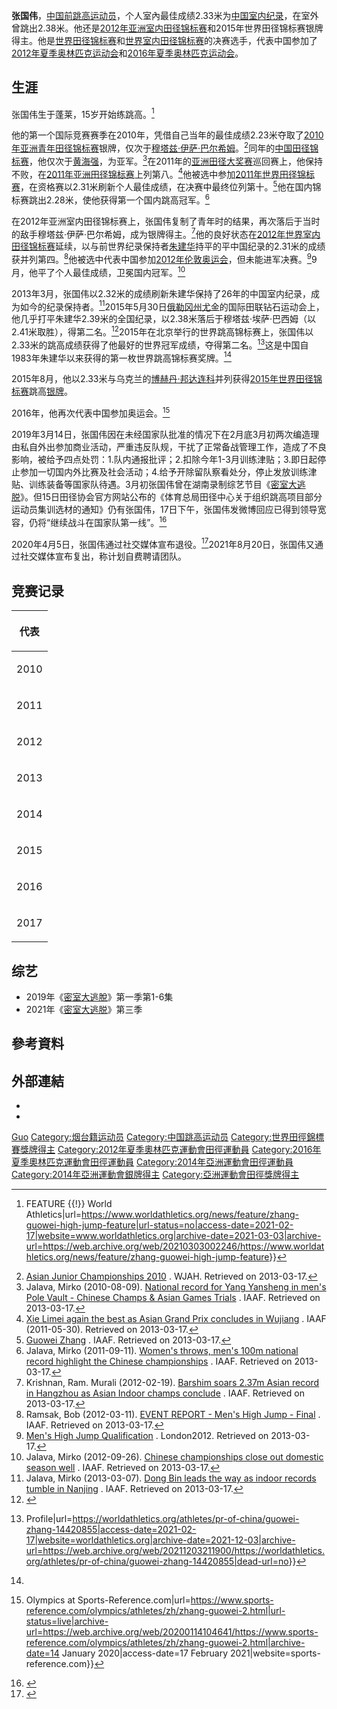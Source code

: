 {{noteTA|1=zh-cn:0米;zh-hk:0米;zh-tw:0公尺}}
{{Otheruses|张国伟}}
{{Infobox sportsperson
| name                      = 張國偉
| image                     = Zhang Guowei Beijing 2015.jpg
| alt                       = 
| real_name                 = 
| romanizedname             = Zhang Guowei
| english_name              = 
| birth_name                = 
| nationality               = {{CHN-1949}}
| national_team             = {{CHN-1949}}
| ethnicity                 = 
| hometown                  = {{CHN-1949}}山東省煙臺市
| citizenship               = 
| birth_date                = {{Birth date and age|year=1991|month=6|day=4}}<ref>{{Cite web |url=https://worldathletics.org/athletes/pr-of-china/guowei-zhang-14420855 |title=存档副本 |access-date=2021-03-16 |archive-date=2021-12-03 |archive-url=https://web.archive.org/web/20211203211900/https://worldathletics.org/athletes/pr-of-china/guowei-zhang-14420855 |dead-url=no }}</ref>
| birth_place               = {{CHN-1949}}山東省煙臺市蓬萊区
| death_date                = 
| death_place               = 
| resting_place             = 
| resting_place_coordinates = 
| monuments                 = 
| residence                 = {{CHN-1949}}山東省煙臺市蓬萊区
| education                 = 
| alma_mater                = 
| years_active              = 2010年–
| height                    = {{height|m=2.02}}
| weight                    = {{weight|kg=75}}
| spouse                    = 
| country                   = {{CHN-1949}}
| sport                     = 田徑
| event                     = 跳高
| collegeteam               = 
| team                      = 
| coach                     = 孫麗娜（2017年–）
| retired                   = 
| worlds                    = 
{{ubl
|'''2011年世界田徑錦標賽'''：跳高第十名
|'''2012年世界室內田徑錦標賽'''：跳高第四名
|'''2013年世界田徑錦標賽'''：跳高第九名
|'''2014年世界室內田徑錦標賽'''：跳高第七名
|'''2014年IAAF世界挑戰賽北京站'''：跳高第二名
|'''2014年IAAF洲際盃'''：跳高第六名
|'''2015年IAAF世界挑戰賽川崎站'''：跳高第二名
|'''2015年IAAF世界挑戰賽北京站'''：跳高第一名
|'''2015年世界田徑錦標賽'''：跳高第二名
|'''2016年世界室內田徑錦標賽'''：跳高第六名
|'''2016年IAAF世界挑戰賽川崎站'''：跳高第一名
|'''2016年鑽石聯賽上海站'''：跳高第二名
}}
| regionals                 = 
{{ubl
|'''2010年亞洲青年田徑錦標賽'''：跳高第二名
|'''2011年亞洲田徑錦標賽'''：跳高第八名
|'''2012年亞洲室內田徑錦標賽'''：跳高第二名
|'''2014年亞洲室內田徑錦標賽'''：跳高第三名
|'''2014年亞洲運動會'''：跳高第二名
|'''2017年亞洲田徑錦標賽'''：跳高第二名
}}
| nationals                 = 
{{ubl
|'''2012年中國全國田徑錦標賽男子組'''：跳高第一名
|'''2013年中國全國運動會男子組'''：跳高第六名
|'''2017年中國全國田徑錦標賽男子組'''：跳高第一名
|'''2017年中國全國運動會男子組'''：跳高第三名
|'''2018年中國全國室內田徑錦標賽南京1站男子組'''：跳高第一名
|'''2018年中國全國室內田徑錦標賽南京2站男子組'''：跳高第一名
|'''2018年中國全國室內田徑錦標賽總決賽男子組'''：跳高第九名
|'''2018年中國全國田徑大獎賽淮安站男子組'''：跳高第二名
|'''2019年中國全國室內田徑錦標賽南京2站男子組'''：跳高第三名
|'''2019年中國全國室內田徑錦標賽西安1站男子組A組'''：跳高第一名
|'''2019年世界田徑錦標賽選拔賽男子組'''：跳高第三名
}}
| olympics                  = 
| highestranking            = 
{{plainlist|
*【跳高】：第二名（2015年8月18日）
}}
| pb                        = 
{{ubl
|'''跳高'''：2.38公尺 （2015年）
}}
| medaltemplates            = 
{{MedalCountry|{{CHN-1949}}}}
{{MedalSport|男子田徑}}
{{MedalCompetition|亞洲青年田徑錦標賽}}
{{MedalSilver|2010年越南河內|跳高}}
{{MedalCompetition|亞洲室內田徑錦標賽}}
{{MedalSilver|2012年中國浙江省杭州市|跳高}}
{{MedalBronze|2014年中國浙江省杭州市|跳高}}
{{MedalCompetition|IAAF世界挑戰賽北京站}}
{{MedalSilver|2014年中國北京市朝陽區|跳高}}
{{MedalGold|2015年中國北京市朝陽區|跳高}}
{{MedalCompetition|亞洲運動會}}
{{MedalSilver|2014年韓國仁川廣域市|跳高}}
{{MedalCompetition|IAAF世界挑戰賽川崎站}}
{{MedalSilver|2015年日本神奈川縣川崎市|跳高}}
{{MedalGold|2016年日本神奈川縣川崎市|跳高}}
{{MedalCompetition|世界田徑錦標賽}}
{{MedalSilver|2015年中國北京市朝陽區|跳高}}
{{MedalCompetition|鑽石聯賽上海站}}
{{MedalSilver|2016年中國上海市徐匯區|跳高}}
{{MedalCompetition|亞洲田徑錦標賽}}
{{MedalSilver|2017年印度布巴內什瓦爾|跳高}}
| show-medals               = 
| updated                   = 2019年2月23日
}}
'''张国伟'''{{BD|1991年|6月4日||}}，[[中华人民共和国|中国]][[跳高|前跳高运动员]]，个人室內最佳成绩2.33米为[[中国田径纪录|中国室内纪录]]，在室外曾跳出2.38米。他还是[[2012年亚洲室内田径锦标赛|2012年亚洲室内田径锦标赛]]和2015年世界田径锦标赛银牌得主。他是[[世界田径锦标赛|世界田径锦标赛]]和[[世界室内田径锦标赛|世界室内田径锦标赛]]的决赛选手，代表中国参加了[[2012年夏季奥林匹克运动会|2012年夏季奥林匹克运动会]]和[[2016年夏季奥林匹克运动会|2016年夏季奥林匹克运动会]]。

== 生涯 ==
张国伟生于蓬莱，15岁开始练跳高。<ref name=":0">{{Cite web|last=Wu|first=Vincent|date=8 December 2014|title=Zhang Guowei: Following the footstep of China's high jump legend Zhu Jianhua {{!}} FEATURE {{!}} World Athletics|url=https://www.worldathletics.org/news/feature/zhang-guowei-high-jump-feature|url-status=no|access-date=2021-02-17|website=www.worldathletics.org|archive-date=2021-03-03|archive-url=https://web.archive.org/web/20210303002246/https://www.worldathletics.org/news/feature/zhang-guowei-high-jump-feature}}</ref>

他的第一个国际竞赛赛季在2010年，凭借自己当年的最佳成绩2.23米夺取了[[2010年亚洲青年田径锦标赛|2010年亚洲青年田径锦标赛]]银牌，仅次于[[穆塔兹·伊萨·巴尔希姆|穆塔兹·伊萨·巴尔希姆]]。<ref>[http://www.wjah.co.uk/wojc/ASJC/ASJC2010.html Asian Junior Championships 2010] {{webarchive|url=https://web.archive.org/web/20130831130026/http://www.wjah.co.uk/wojc/ASJC/ASJC2010.html |date=2013-08-31 }}. WJAH. Retrieved on 2013-03-17.</ref>同年的[[中国田径锦标赛|中国田径锦标赛]]，他仅次于[[黄海强|黄海强]]，为亚军。<ref>Jalava, Mirko (2010-08-09). [http://www.iaaf.org/news/news/national-record-for-yang-yansheng-in-mens-pol National record for Yang Yansheng in men's Pole Vault - Chinese Champs & Asian Games Trials] {{Wayback|url=http://www.iaaf.org/news/news/national-record-for-yang-yansheng-in-mens-pol |date=20190714171409 }}. IAAF. Retrieved on 2013-03-17.</ref>在2011年的[[亚洲田径大奖赛|亚洲田径大奖赛]]巡回赛上，他保持不败，在[[2011年亚洲田径锦标赛|2011年亚洲田径锦标赛]]上列第八。<ref>[http://www.iaaf.org/news/news/xie-limei-again-the-best-as-asian-grand-prix Xie Limei again the best as Asian Grand Prix concludes in Wujiang] {{Wayback|url=http://www.iaaf.org/news/news/xie-limei-again-the-best-as-asian-grand-prix |date=20160811123059 }}. IAAF (2011-05-30). Retrieved on 2013-03-17.</ref>他被选中参加[[2011年世界田径锦标赛|2011年世界田径锦标赛]]，在资格赛以2.31米刷新个人最佳成绩，在决赛中最终位列第十。<ref name=IAAFBio>[http://www.iaaf.org/athletes/pr-of-china/guowei-zhang-1 Guowei Zhang] {{webarchive |url=https://web.archive.org/web/20121125062436/http://www.iaaf.org/athletes/pr-of-china/guowei-zhang-1 |date=November 25, 2012 }}. IAAF. Retrieved on 2013-03-17.</ref>他在国内锦标赛跳出2.28米，使他获得第一个国内跳高冠军。<ref>Jalava, Mirko (2011-09-11). [http://www.iaaf.org/news/news/womens-throws-mens-100m-national-record-highl Women's throws, men's 100m national record highlight the Chinese championships] {{Wayback|url=http://www.iaaf.org/news/news/womens-throws-mens-100m-national-record-highl |date=20191008214827 }}. IAAF. Retrieved on 2013-03-17.</ref>

在2012年亚洲室内田径锦标赛上，张国伟复制了青年时的结果，再次落后于当时的敌手穆塔兹·伊萨·巴尔希姆，成为银牌得主。<ref>Krishnan, Ram. Murali (2012-02-19). [http://www.iaaf.org/news/news/barshim-soars-237m-asian-record-in-hangzhou-a Barshim soars 2.37m Asian record in Hangzhou as Asian Indoor champs conclude] {{Wayback|url=http://www.iaaf.org/news/news/barshim-soars-237m-asian-record-in-hangzhou-a |date=20191104003556 }}. IAAF. Retrieved on 2013-03-17.</ref>他的良好状态在[[2012年世界室内田径锦标赛|2012年世界室内田径锦标赛]]延续，以与前世界纪录保持者[[朱建华|朱建华]]持平的平中国纪录的2.31米的成绩获并列第四。<ref>Ramsak, Bob (2012-03-11). [http://www.iaaf.org/news/report/event-report-mens-high-jump-final-3 EVENT REPORT - Men's High Jump - Final] {{Wayback|url=http://www.iaaf.org/news/report/event-report-mens-high-jump-final-3 |date=20150924193141 }}. IAAF. Retrieved on 2013-03-17.</ref>他被选中代表中国参加[[2012年伦敦奥运会|2012年伦敦奥运会]]，但未能进军决赛。<ref>[http://www.london2012.com/athletics/event/men-high-jump/phase=atm071900/index.html Men's High Jump Qualification] {{Wayback|url=http://www.london2012.com/athletics/event/men-high-jump/phase=atm071900/index.html |date=20130404112705 }}. London2012. Retrieved on 2013-03-17.</ref>9月，他平了个人最佳成绩，卫冕国内冠军。<ref>Jalava, Mirko (2012-09-26). [http://www.iaaf.org/news/news/chinese-championships-close-out-domestic-seas Chinese championships close out domestic season well] {{Wayback|url=http://www.iaaf.org/news/news/chinese-championships-close-out-domestic-seas |date=20150924183601 }}. IAAF. Retrieved on 2013-03-17.</ref>

2013年3月，张国伟以2.32米的成绩刷新朱建华保持了26年的中国室内纪录，成为如今的纪录保持者。<ref>Jalava, Mirko (2013-03-07). [http://www.iaaf.org/news/report/dong-bin-leads-the-way-as-indoor-records-tumb Dong Bin leads the way as indoor records tumble in Nanjing] {{Wayback|url=http://www.iaaf.org/news/report/dong-bin-leads-the-way-as-indoor-records-tumb |date=20190409005343 }}. IAAF. Retrieved on 2013-03-17.</ref>2015年5月30日[[俄勒冈州|俄勒冈州]][[尤金_(俄勒冈州)|尤金]]的国际田联钻石运动会上，他几乎打平朱建华2.39米的全国纪录，以2.38米落后于穆塔兹·埃萨·巴西姆（以2.41米取胜），得第二名。<ref>{{Cite web |url=http://eugene.diamondleague.com/fileadmin/IDL_Zurich/user_upload/FinalResults.pdf |title=存档副本 |access-date=2016-08-10 |archive-date=2021-03-21 |archive-url=https://web.archive.org/web/20210321105323/https://eugene.diamondleague.com/fileadmin/IDL_Zurich/user_upload/FinalResults.pdf |dead-url=no }}</ref>2015年在北京举行的世界跳高锦标赛上，张国伟以2.33米的跳高成绩获得了他最好的世界冠军成绩，夺得第二名。<ref>{{Cite web|title=Guowei ZHANG {{!}} Profile|url=https://worldathletics.org/athletes/pr-of-china/guowei-zhang-14420855|access-date=2021-02-17|website=worldathletics.org|archive-date=2021-12-03|archive-url=https://web.archive.org/web/20211203211900/https://worldathletics.org/athletes/pr-of-china/guowei-zhang-14420855|dead-url=no}}</ref>这是中国自1983年朱建华以来获得的第一枚世界跳高锦标赛奖牌。<ref name=":0" />

2015年8月，他以2.33米与乌克兰的[[博赫丹·邦达连科|博赫丹·邦达连科]]并列获得[[2015年世界田径锦标赛|2015年世界田径锦标赛]]跳高[[银牌|银牌]]。

2016年，他再次代表中国参加奥运会。<ref>{{Cite web|date=2020-01-14|title=Zhang Guowei Bio, Stats, and Results {{!}} Olympics at Sports-Reference.com|url=https://www.sports-reference.com/olympics/athletes/zh/zhang-guowei-2.html|url-status=live|archive-url=https://web.archive.org/web/20200114104641/https://www.sports-reference.com/olympics/athletes/zh/zhang-guowei-2.html|archive-date=14 January 2020|access-date=17 February 2021|website=sports-reference.com}}</ref>

2019年3月14日，张国伟因在未经国家队批准的情况下在2月底3月初两次编造理由私自外出参加商业活动，严重违反队规，干扰了正常备战管理工作，造成了不良影响，被给予四点处罚：1.队内通报批评；2.扣除今年1-3月训练津贴；3.即日起停止参加一切国内外比赛及社会活动；4.给予开除留队察看处分，停止发放训练津贴、训练装备等国家队待遇。3月初张国伟曾在湖南录制综艺节目《[[密室大逃脱|密室大逃脱]]》。但15日田径协会官方网站公布的《体育总局田径中心关于组织跳高项目部分运动员集训选材的通知》仍有张国伟，17日下午，张国伟发微博回应已得到领导宽容，仍将“继续战斗在国家队第一线”。<ref>{{Cite web|url=https://www.observersnews.com/sports/2019_03_18_493957.shtml|张国伟回应遭国家队开除：已获领导宽容，仍战斗在第一线|website=observersnews|access-date=2019-03-18}}</ref>

2020年4月5日，张国伟通过社交媒体宣布退役。<ref>{{Cite web|url=https://www.channelnewsasia.com/news/sport/china-s-twerking-high-jumper-zhang-guowei-retires-at-28-12613988|title=China's twerking high jumper Zhang Guowei retires at 28|website=CNA|language=en|access-date=2020-04-13|archive-date=2020-04-13|archive-url=https://web.archive.org/web/20200413043828/https://www.channelnewsasia.com/news/sport/china-s-twerking-high-jumper-zhang-guowei-retires-at-28-12613988|dead-url=no}}</ref>2021年8月20日，张国伟又通过社交媒体宣布复出，称计划自费聘请团队。

== 竞赛记录 ==
{| {{AchievementTable}}
|-
!colspan="6"|代表 {{CHN}}
|-
|2010
|[[2010年亚洲青年田径锦标赛|亚洲青年锦标赛]]
|[[越南|越南]][[河内|河内]]
|bgcolor=silver|第2名
|2.23 m
|-
|rowspan=2|2011
|[[2011年亚洲田径锦标赛|亚洲锦标赛]]
|[[日本|日本]][[神户|神户]]
|第8名
|[[2011年亚洲田径锦标赛-男子跳高|2.15 m]]
|-
|[[2011年世界田径锦标赛|世界锦标赛]]
|[[韩国|韩国]][[大邱|大邱]]
|第10名
|[[2011年世界田径锦标赛-男子跳高|2.25 m]]
|-
|rowspan=3|2012
|[[2012年亚洲室内田径锦标赛|亚洲室内锦标赛]]
|中国[[杭州|杭州]]
|bgcolor=silver|第2名
|[[2012年亚洲室内田径锦标赛-赛果|2.28 m]]
|-
|[[2012年世界室内田径锦标赛|世界室内锦标赛]]
|[[土耳其|土耳其]][[伊斯坦布尔|伊斯坦布尔]]
|第4名
|[[2012年世界室内田径锦标赛-男子跳高|2.31 m]]
|-
|[[2012年夏季奥林匹克运动会田径比赛|奥运会]]
|[[联合王国|联合王国]][[伦敦|伦敦]]
|第21名 (资格赛)
|[[2012年夏季奥林匹克运动会田径比赛-男子跳高|2.21 m]]
|-
|2013
|[[2013年世界田径锦标赛|世界锦标赛]]
|[[俄罗斯|俄罗斯]][[莫斯科|莫斯科]]
|第9名
|[[2013年世界田径锦标赛-男子跳高|2.29 m]]
|-
|rowspan=3|2014
|[[2014年亚洲室内田径锦标赛|亚洲室内锦标赛]]
|中国杭州
|bgcolor=cc9966|第3名
|[[2014年亚洲室内田径锦标赛-赛果|2.20 m]]
|-
|[[2014年世界室内田径锦标赛|世界室内锦标赛]]
|[[波兰|波兰]][[索波特|索波特]]
|第7名
|[[2014年世界室内田径锦标赛-男子跳高|2.29 m]]
|-
|[[2014年亚运会田径比赛|亚运会]]
|韩国[[仁川|仁川]]
|bgcolor=silver|第2名
|[[2014年亚运会田径比赛-男子跳高|2.33 m]]
|-
|2015
|[[2015年世界田径锦标赛|世界锦标赛]] 
|中国[[北京|北京]]
|bgcolor=silver|第2名
|[[2015年世界田径锦标赛–男子跳高|2.33 m]]
|-
|rowspan=2|2016
|[[2016年世界室内田径锦标赛|世界室内锦标赛]]
|[[美国|美国]][[波特兰_(俄勒冈州)|波特兰]]
|第6名
|[[2016年世界室内田径锦标赛–男子跳高|2.29 m]]
|-
|[[2016年夏季奥林匹克运动会田径比赛|奥林匹克运动会]]
|[[巴西|巴西]][[里约热内卢|里约热内卢]]
|第25名 (资格赛)
|[[2016年夏季奥林匹克运动会田径比赛–男子跳高|2.22 m]]
|-
|rowspan=2|2017
|[[2017年亚洲田径锦标赛|亚洲锦标赛]]
|[[印度|印度]][[布巴内什瓦尔|布巴内什瓦尔]]
|bgcolor=silver|第2名
|[[2017年亚洲田径锦标赛–男子跳高|2.28 m]]
|-	
|[[2017年世界田径锦标赛|世界锦标赛]]	
|[[联合王国|联合王国]][[伦敦|伦敦]]	
|第24名 (资格赛)	
|[[2017年世界田径锦标赛–男子跳高|2.22 m]]
|}

== 综艺 ==
*2019年《[[密室大逃脫|密室大逃脫]]》第一季第1-6集
*2021年《[[密室大逃脱|密室大逃脱]]》第三季

== 參考資料 ==
{{Reflist}}

== 外部連結 ==
* {{IAAF name|10629}}
* {{Sinaweibo|2746296141}}
{{密室大逃脫}}

{{Authority control}}
{{DEFAULTSORT:Zhang张}}
[[Category:张姓|Guo]]
[[Category:烟台籍运动员|Category:烟台籍运动员]]
[[Category:中国跳高运动员|Category:中国跳高运动员]]
[[Category:世界田徑錦標賽獎牌得主|Category:世界田徑錦標賽獎牌得主]]
[[Category:2012年夏季奧林匹克運動會田徑運動員|Category:2012年夏季奧林匹克運動會田徑運動員]]
[[Category:2016年夏季奧林匹克運動會田徑運動員|Category:2016年夏季奧林匹克運動會田徑運動員]]
[[Category:2014年亞洲運動會田徑運動員|Category:2014年亞洲運動會田徑運動員]]
[[Category:2014年亞洲運動會銀牌得主|Category:2014年亞洲運動會銀牌得主]]
[[Category:亞洲運動會田徑獎牌得主|Category:亞洲運動會田徑獎牌得主]]